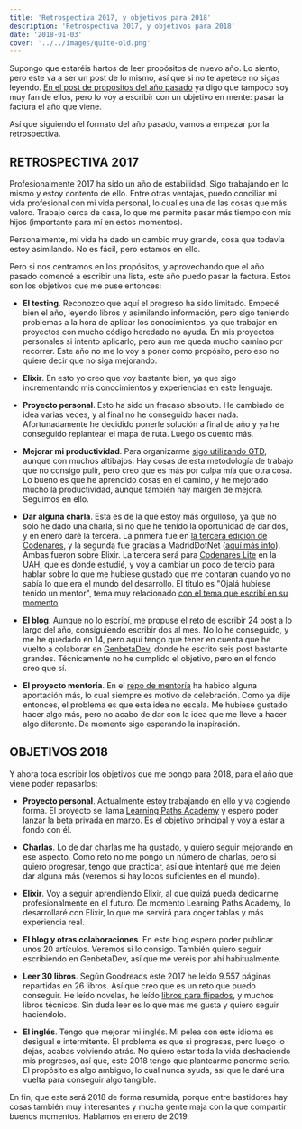 ```yaml
---
title: 'Retrospectiva 2017, y objetivos para 2018'
description: 'Retrospectiva 2017, y objetivos para 2018'
date: '2018-01-03'
cover: '../../images/quite-old.png'
---
```


Supongo que estaréis hartos de leer propósitos de nuevo año. Lo siento, pero este va a ser un post de lo mismo, así que si no te apetece no sigas leyendo. [En el post de propósitos del año pasado](https://charlascylon.com/2017-01-10-objetivos-para-2017) ya digo que tampoco soy muy fan de ellos, pero lo voy a escribir con un objetivo en mente: pasar la factura el año que viene. 

Así que siguiendo el formato del año pasado, vamos a empezar por la retrospectiva.

## RETROSPECTIVA 2017

Profesionalmente 2017 ha sido un año de estabilidad. Sigo trabajando en lo mismo y estoy contento de ello. Entre otras ventajas, puedo conciliar mi vida profesional con mi vida personal, lo cual es una de las cosas que más valoro. Trabajo cerca de casa, lo que me permite pasar más tiempo con mis hijos (importante para mí en estos momentos). 

Personalmente, mi vida ha dado un cambio muy grande, cosa que todavía estoy asimilando. No es fácil, pero estamos en ello.

Pero si nos centramos en los propósitos, y aprovechando que el año pasado comencé a escribir una lista, este año puedo pasar la factura. Estos son los objetivos que me puse entonces:

- **El testing**. Reconozco que aquí el progreso ha sido limitado. Empecé bien el año, leyendo libros y asimilando información, pero sigo teniendo problemas a la hora de aplicar los conocimientos, ya que trabajar en proyectos con mucho código heredado no ayuda. En mis proyectos personales si intento aplicarlo, pero aun me queda mucho camino por recorrer. Este año no me lo voy a poner como propósito, pero eso no quiere decir que no siga mejorando. 

- **Elixir**. En esto yo creo que voy bastante bien, ya que sigo incrementando mis conocimientos y experiencias en este lenguaje. 

- **Proyecto personal**. Esto ha sido un fracaso absoluto. He cambiado de idea varias veces, y al final no he conseguido hacer nada. Afortunadamente he decidido ponerle solución a final de año y ya he conseguido replantear el mapa de ruta. Luego os cuento más.

- **Mejorar mi productividad**. Para organizarme [sigo utilizando GTD](https://charlascylon.com/2017-03-01-productividad-con-gtd), aunque con muchos altibajos. Hay cosas de esta metodología de trabajo que no consigo pulir, pero creo que es más por culpa mía que otra cosa. Lo bueno es que he aprendido cosas en el camino, y he mejorado mucho la productividad, aunque también hay margen de mejora. Seguimos en ello.

- **Dar alguna charla**. Esta es de la que estoy más orgulloso, ya que no solo he dado una charla, si no que he tenido la oportunidad de dar dos, y en enero daré la tercera. La primera fue en [la tercera edición de Codenares](https://charlascylon.com/2017-06-13-tercera-edicion-codenares), y la segunda fue gracias a MadridDotNet ([aquí más info](https://github.com/rubenfa/madriddotnet)). Ambas fueron sobre Elixir. La tercera será para [Codenares Lite](https://twitter.com/codenares_lite/status/938692464457801728) en la UAH, que es donde estudié, y voy a cambiar un poco de tercio para hablar sobre lo que me hubiese gustado que me contaran cuando yo no sabía lo que era el mundo del desarrollo. El título es "Ojalá hubiese tenido un mentor", tema muy relacionado [con el tema que escribí en su momento](https://charlascylon.com/2016-12-14-ojala-hubiese-tenido-un-mentor).

- **El blog**. Aunque no lo escribí, me propuse el reto de escribir 24 post a lo largo del año, consiguiendo escribir dos al mes. No lo he conseguido, y me he quedado en 14, pero aquí tengo que tener en cuenta que he vuelto a colaborar en [GenbetaDev](https://www.genbetadev.com/autor/rubenfa), donde he escrito seis post bastante grandes. Técnicamente no he cumplido el objetivo, pero en el fondo creo que sí.

- **El proyecto mentoría**. En el [repo de mentoría](https://github.com/rubenfa/mentoria) ha habido alguna aportación más, lo cual siempre es motivo de celebración. Como ya dije entonces, el problema es que esta idea no escala. Me hubiese gustado hacer algo más, pero no acabo de dar con la idea que me lleve a hacer algo diferente. De momento sigo esperando la inspiración.


## OBJETIVOS 2018

Y ahora toca escribir los objetivos que me pongo para 2018, para el año que viene poder repasarlos:

- **Proyecto personal**. Actualmente estoy trabajando en ello y va cogiendo forma. El proyecto se llama [Learning Paths Academy](https://es.learningpaths.academy/) y espero poder lanzar la beta privada en marzo. Es el objetivo principal y voy a estar a fondo con él.

- **Charlas**. Lo de dar charlas me ha gustado, y quiero seguir mejorando en ese aspecto. Como reto no me pongo un número de charlas, pero si quiero progresar, tengo que practicar, así que intentaré que me dejen dar alguna más (veremos si hay locos suficientes en el mundo).

- **Elixir**. Voy a seguir aprendiendo Elixir, al que quizá pueda dedicarme profesionalmente en el futuro. De momento Learning Paths Academy, lo desarrollaré con Elixir, lo que me servirá para coger tablas y más experiencia real.

- **El blog y otras colaboraciones**. En este blog espero poder publicar unos 20 artículos. Veremos si lo consigo. También quiero seguir escribiendo en GenbetaDev, así que me veréis por ahí habitualmente.

- **Leer 30 libros**. Según Goodreads este 2017 he leído 9.557 páginas repartidas en 26 libros. Así que creo que es un reto que puedo conseguir. He leído novelas, he leído [libros para flipados](https://charlascylon.com/2017-10-11-libros-para-flipados), y muchos libros técnicos. Sin duda leer es lo que más me gusta y quiero seguir haciéndolo. 

- **El inglés**. Tengo que mejorar mi inglés. Mi pelea con este idioma es desigual e intermitente. El problema es que si progresas, pero luego lo dejas, acabas volviendo atrás. No quiero estar toda la vida deshaciendo mis progresos, así que, este 2018 tengo que plantearme ponerme serio. El propósito es algo ambiguo, lo cual nunca ayuda, así que le daré una vuelta para conseguir algo tangible.

En fin, que este será 2018 de forma resumida, porque entre bastidores hay cosas también muy interesantes y mucha gente maja con la que compartir buenos momentos. Hablamos en enero de 2019.